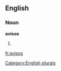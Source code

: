 ==English==

===Noun===
'''avisos'''

# {{plural of|[[aviso]]}}

[[Category:English plurals]]

[[fr:avisos]]